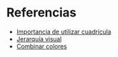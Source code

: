 # Referencias

- [Importancia de utilizar cuadrícula](https://webdesignis.fun/porque-es-importante-utilizar-cuadricula-en-el-diseno/)
- [Jerarquía visual](https://webdesignis.fun/que-es-la-jerarquia-visual/?utm_source=udemy&utm_medium=leccion&utm_campaign=curso)
- [Combinar colores](https://webdesignis.fun/como-combinar-colores-con-la-rueda-de-colores/?utm_source=udemy&utm_medium=leccion&utm_campaign=curso)